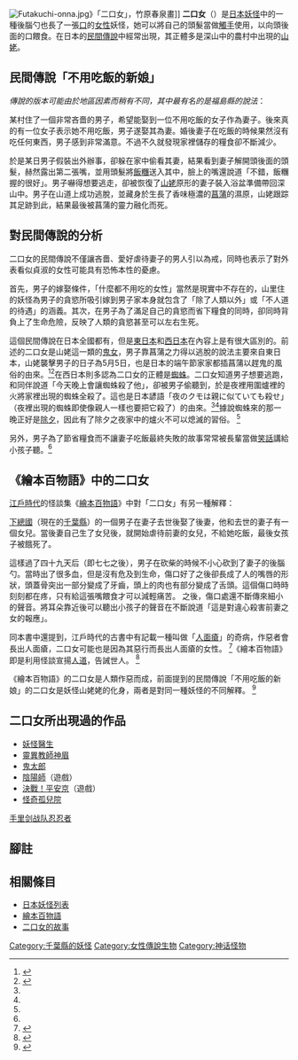 [[File:Futakuchi-onna.jpg|right]]》「二口女」，竹原春泉畫]]
''' 二口女'''（{{lang|ja|ふたくちおんな}}）是[[日本妖怪|日本妖怪]]中的一種後腦勺也長了一張[[口腔|口]]的[[女性|女性]]妖怪，她可以將自己的頭髮當做[[觸手|觸手]]使用，以向頭後面的口餵食。在日本的[[民間傳說|民間傳說]]中經常出現，其正體多是深山中的農村中出現的[[山姥|山姥]]。

== 民間傳說「不用吃飯的新娘」 ==
''傳說的版本可能由於地區因素而稍有不同，其中最有名的是福島縣的說法''：

某村住了一個非常吝嗇的男子，希望能娶到一位不用吃飯的女子作為妻子。後來真的有一位女子表示她不用吃飯，男子遂娶其為妻。婚後妻子在吃飯的時候果然沒有吃任何東西，男子感到非常滿意。不過不久就發現家裡儲存的糧食卻不斷減少。

於是某日男子假裝出外辦事，卻躲在家中偷看其妻，結果看到妻子解開頭後面的頭髮，赫然露出第二張嘴，並用頭髮將[[飯糰|飯糰]]送入其中，臉上的嘴還說道「不錯，飯糰握的很好」。男子嚇得想要逃走，卻被恢復了[[山姥|山姥]]原形的妻子裝入浴盆準備帶回深山中。男子在山道上成功逃脫，並藏身於生長了香味極濃的[[菖蒲|菖蒲]]的濕原，山姥跟踪其足跡到此，結果最後被菖蒲的靈力融化而死。

== 對民間傳說的分析 ==
二口女的民間傳說不僅讓吝嗇、愛好虐待妻子的男人引以為戒，同時也表示了對外表看似貞淑的女性可能具有恐怖本性的憂慮。

首先，男子的嫁娶條件，「什麼都不用吃的女性」當然是現實中不存在的，山里住的妖怪為男子的貪慾所吸引嫁到男子家本身就包含了「除了人類以外」或「不人道的待遇」的涵義。其次，在男子為了滿足自己的貪慾而省下糧食的同時，卻同時背負上了生命危險，反映了人類的貪慾甚至可以左右生死。

這個民間傳說在日本全國都有，但是[[東日本|東日本]]和[[西日本|西日本]]在內容上是有很大區別的。前述的二口女是山姥這一類的[[鬼女|鬼女]]，男子靠菖蒲之力得以逃脫的說法主要來自東日本，山姥襲擊男子的日子為5月5日，也是日本的端午節家家都插菖蒲以趕鬼的風俗的由來。<ref name="naya">{{Cite book<!--|和書-->|author=那谷光代|editor=稲田浩二他編|title=日本昔話事典|year=1977|publisher=[[弘文堂|弘文堂]]|isbn=978- 4-335-95002-5|pages=704-706頁|chapter=食わず女房}}</ref><ref name="hanabe">{{Cite book<!--|和書-->|author=花部英雄|editor =乾克己他編|title=日本伝奇伝説大事典|year=1986|publisher=[[角川書店|角川書店]]|isbn=978-4-04-031300-9|pages=338頁|chapter=食わず女房}}</ref>在西日本則多認為二口女的正體是[[蜘蛛|蜘蛛]]。二口女知道男子想要逃跑，和同伴說道「今天晚上會讓蜘蛛殺了他」，卻被男子偷聽到，於是夜裡用圍爐裡的火將家裡出現的蜘蛛全殺了。這也是日本諺語「夜のクモは親に似ていても殺せ」（夜裡出現的蜘蛛即使像親人一樣也要把它殺了）的由來。<ref name="naya" /><ref name="hanabe" />據說蜘蛛來的那一晚正好是[[除夕|除夕]]，因此有了除夕之夜家中的爐火不可以熄滅的習俗。 <ref name="hanabe" />

另外，男子為了節省糧食而不讓妻子吃飯最終失敗的故事常常被長輩當做[[笑話|笑話]]講給小孩子聽。<ref name="hanabe" />

== 《繪本百物語》中的二口女 ==
[[江戶時代|江戶時代]]的怪談集《[[繪本百物語|繪本百物語]]》中對「二口女」有另一種解釋：

[[下總國|下總國]]（現在的[[千葉縣|千葉縣]]）的一個男子在妻子去世後娶了後妻，他和去世的妻子有一個女兒。當後妻自己生了女兒後，就開始虐待前妻的女兒，不給她吃飯，最後女孩子被餓死了。

這樣過了四十九天后（即七七之後），男子在砍柴的時候不小心砍到了妻子的後腦勺。當時出了很多血，但是沒有危及到生命，傷口好了之後卻長成了人的嘴唇的形狀，頭蓋骨突出一部分變成了牙齒，頭上的肉也有部分變成了舌頭。這個傷口時時刻刻都在疼，只有給這張嘴餵食才可以減輕痛苦。
之後，傷口處還不斷傳來細小的聲音。將耳朵靠近後可以聽出小孩子的聲音在不斷說道「這是對違心殺害前妻之女的報應」。

同本書中還提到，江戶時代的古書中有記載一種叫做「[[人面瘡|人面瘡]]」的奇病，作惡者會長出人面瘡，二口女可能也是因為其惡行而長出人面瘡的女性。 <ref name="ehon100">{{Cite book<!--|和書-->|author=桃山人|editor=[[多田克己|多田克己]]編|title=竹原春泉絵本百物語-桃山人夜話-|year=1997|publisher= [[國書刊行會|國書刊行會]]|isbn=978-4-336-03948-4|pages=51-52頁}}</ref>《繪本百物語》即是利用怪談宣揚[[道德|人道]]，告誡世人。 <ref>{{Cite book<!--|和書-->|title=竹原春泉絵本百物語|pages=139頁}}</ref>

《繪本百物語》的二口女是人類作惡而成，前面提到的民間傳說「不用吃飯的新娘」的二口女是妖怪山姥姥的化身，兩者是對同一種妖怪的不同解釋。 <ref>{{Cite book<!--|和書-->|author=[[村上健司|村上健司]]編著|title=日本妖怪大事典|year=2005|publisher=[[角川書店|角川書店]]|series=Kwai books|isbn=978-4 -04-883926-6|pages=287-289頁}}</ref>

== 二口女所出現過的作品 ==
*[[妖怪醫生|妖怪醫生]]
*[[靈異教師神眉|靈異教師神眉]]
*[[鬼太郎|鬼太郎]]
*[[陰陽師|陰陽師]]（遊戲）
*[[決戰！平安京|決戰！平安京]]（遊戲）
*[[怪奇孤兒院|怪奇孤兒院]]
;[[手里剑战队忍忍者|手里剑战队忍忍者]]

== 腳註 ==
<references/>

== 相關條目 ==
* [[日本妖怪列表|日本妖怪列表]]
* [[繪本百物語|繪本百物語]]
* [[二口女的故事|二口女的故事]]
[[Category:千葉縣的妖怪|Category:千葉縣的妖怪]]
[[Category:女性傳說生物|Category:女性傳說生物]]
[[Category:神话怪物|Category:神话怪物]]